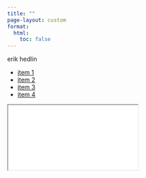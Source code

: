 ```yaml
---
title: ""
page-layout: custom
format:
  html:
    toc: false
---
```


```{=html}
<div class="frame">
  <aside class="rail" aria-label="Primary">
    <div class="brand">
      <div class="name">erik hedlin</div>
      <!-- <div class="role">Data Scientist</div> -->
    </div>

    <nav class="menu" aria-label="Navigation">
      <div class="menu-section">
        <!-- <h3 class="menu-heading">Information</h3> -->
        <ul>
          <li><a href="posts/" data-preview="images/landscape.png">item 1</a></li>
          <li><a href="about.html" data-preview="images/landscape2.png">item 2</a></li>
          <li><a href="archive.html" data-preview="images/archive.jpg">item 3</a></li>
          <li><a href="photography.html" data-preview="images/photography.jpg">item 4</a></li>
        </ul>
      </div>
      
      <div class="menu-section">
        <!-- <h3 class="menu-heading">Archive</h3> -->
        <ul class="secondary">
          <!-- <li><a href="#">Photography</a></li> -->
        </ul>
      </div>
    </nav>
  </aside>

  <main class="preview" aria-live="polite">
    <div class="default-content">
      <iframe src="gradient_descent.html" class="gradient-viz" title="3D Gradient Descent Visualization"></iframe>
    </div>
    <div class="preview-img" role="img" aria-label="Section preview"></div>
  </main>
</div>
```